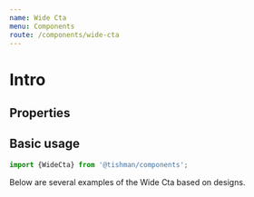 ```yaml
---
name: Wide Cta
menu: Components
route: /components/wide-cta
---
```



# Intro

## Properties

<Props of={WideCta} />

## Basic usage

```ts
import {WideCta} from '@tishman/components';
```

Below are several examples of the Wide Cta based on designs.

<Playground>
  <WideCta
    title="Group Sales"
    caption="Entertain a crowd by holding your event on the ice at The Rink at Rockefeller Center"
    link={{url: '#', label: 'Learn More'}}
  />
</Playground>

<Playground>
  <WideCta
    title="Top of the Rock"
    caption="Need more information on Top of the Rock? Lorem ipsum dolor sit amet, consectetur adipiscing elit, sed do eiusmod tempor."
    link={{url: '#', label: 'Learn More'}}
  />
</Playground>

<Playground>
  <WideCta
    title="Gift Shop"
    caption="Special Rockefeller Center gifts that make your home, tree, or holiday one-of-a-kind"
    link={{url: '#', label: 'Learn More'}}
  />
</Playground>

<Playground>
  <WideCta
    title="The Center Newsletter"
    caption="Receive important seasonal news and updates, learn about store openings, and get special offers."
    link={{url: '#', label: 'Learn More'}}
  />
</Playground>

<Playground>
  <WideCta
    title="Top of the Rock"
    caption="See the history then see the views. Don't miss a visit to Top of the Rock."
    link={{url: '#', label: 'Learn More'}}
  />
</Playground>
